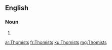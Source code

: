==English==

===Noun===
{{head|en|plural}}

# {{plural of|Thomist|lang=en}}

[[ar:Thomists]]
[[fr:Thomists]]
[[ku:Thomists]]
[[mg:Thomists]]